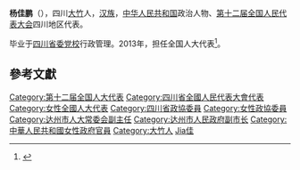 '''杨佳鹏'''（{{bd|1954年||}}），四川[[大竹|大竹]]人，[[汉族|汉族]]，[[中华人民共和国|中华人民共和国]]政治人物、[[第十二届全国人民代表大会|第十二届全国人民代表大会]]四川地区代表。

毕业于[[四川省委党校|四川省委党校]]行政管理。2013年，担任全国人大代表<ref>{{cite news|title=全国人大代表信息-杨佳鹏|url= http://210.82.31.1:8084/delegate/viewDelegate.action?dbid=122151|accessdate=2013-04-05|newspaper=全国人大网}}{{Dead link|date=2020年1月 |bot=InternetArchiveBot |fix-attempted=yes }}</ref>。

==參考文獻==
{{reflist}}
{{中国政治人物小作品}}
{{DEFAULTSORT:Yang}}
[[Category:第十二届全国人大代表|Category:第十二届全国人大代表]]
[[Category:四川省全國人民代表大會代表|Category:四川省全國人民代表大會代表]]
[[Category:女性全國人大代表|Category:女性全國人大代表]]
[[Category:四川省政協委員|Category:四川省政協委員]]
[[Category:女性政協委員|Category:女性政協委員]]
[[Category:达州市人大常委会副主任|Category:达州市人大常委会副主任]]
[[Category:达州市人民政府副市长|Category:达州市人民政府副市长]]
[[Category:中華人民共和國女性政府官員|Category:中華人民共和國女性政府官員]]
[[Category:大竹人|Category:大竹人]]
[[Category:楊姓|Jia佳]]